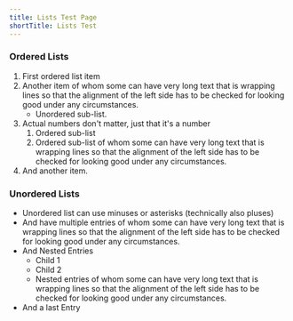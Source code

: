 ```yaml
---
title: Lists Test Page
shortTitle: Lists Test
---
```


### Ordered Lists

1. First ordered list item
2. Another item of whom some can have very long text that is wrapping lines so that the alignment of the left side has to be checked for looking good under any circumstances.
   - Unordered sub-list.
3. Actual numbers don't matter, just that it's a number
   1. Ordered sub-list
   2. Ordered sub-list of whom some can have very long text that is wrapping lines so that the alignment of the left side has to be checked for looking good under any circumstances.
4. And another item.

### Unordered Lists

- Unordered list can use minuses or asterisks (technically also pluses)
- And have multiple entries of whom some can have very long text that is wrapping lines so that the alignment of the left side has to be checked for looking good under any circumstances.
- And Nested Entries
  - Child 1
  - Child 2
  - Nested entries of whom some can have very long text that is wrapping lines so that the alignment of the left side has to be checked for looking good under any circumstances.
- And a last Entry
